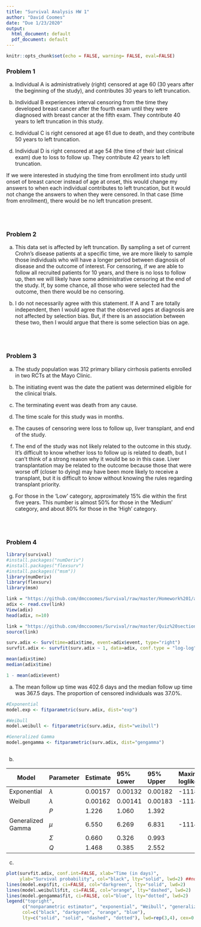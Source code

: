 ```yaml
---
title: "Survival Analysis HW 1"
author: "David Coomes"
date: "Due 1/23/2020"
output:
  html_document: default
  pdf_document: default
---
```


```r
knitr::opts_chunk$set(echo = FALSE, warning= FALSE, eval=FALSE)
```


### Problem 1

(a) Individual A is administratively (right) censored at age 60 (30 years after the beginning of the study), and contributes 30 years to left truncation.

(b) Individual B experiences interval censoring from the time they developed breast cancer after the fourth exam until they were diagnosed with breast cancer at the fifth exam. They contribute 40 years to left truncation in this study. 
 
(c) Individual C is right censored at age 61 due to death, and they contribute 50 years to left truncation.

(d) Individual D is right censored at age 54 (the time of their last clinical exam) due to loss to follow up. They contribute 42 years to left truncation. 

If we were interested in studying the time from enrollment into study until onset of breast cancer instead of age at onset, this would change my answers to when each individual contributes to left truncation, but it would not change the answers to when they were censored. In that case (time from enrollment), there would be no left truncation present. 


<br>
<br>


### Problem 2

(a) This data set is affected by left truncation. By sampling a set of current Crohn's disease patients at a specific time, we are more likely to sample those individuals who will have a longer period between diagnosis of disease and the outcome of interest. For censoring, if we are able to follow all recruited patients for 10 years, and there is no loss to follow up, then we will likely have some administrative censoring at the end of the study. If, by some chance, all those who were selected had the outcome, then there would be no censoring.


<!-- not sure this is correct -->
(b) I do not necessarily agree with this statement. If A and T are totally independent, then I would agree that the observed ages at diagnosis are not affected by selection bias. But, if there is an association between these two, then I would argue that there is some selection bias on age.



<br>
<br>

### Problem 3

(a) The study population was 312 primary biliary cirrhosis patients enrolled in two RCTs at the Mayo Clinic. 

(b) The initiating event was the date the patient was determined eligible for the clinical trials.

(c) The terminating event was death from any cause.

(d) The time scale for this study was in months.

(e) The causes of censoring were loss to follow up, liver transplant, and end of the study.

(f) The end of the study was not likely related to the outcome in this study. It's difficult to know whether loss to follow up is related to death, but I can't think of a strong reason why it would be so in this case. Liver transplantation may be related to the outcome because those that were worse off (closer to dying) may have been more likely to receive a transplant, but it is difficult to know without knowing the rules regarding transplant priority.

(g) For those in the 'Low' category, approximately 15% die within the first five years. This number is almost 50% for those in the 'Medium' category, and about 80% for those in the 'High' category.


<br>
<br>



### Problem 4 

```r

library(survival)
#install.packages("numDeriv")
#install.packages("flexsurv")
#install.packages(("msm"))
library(numDeriv)
library(flexsurv)
library(msm)

```


```r

link = "https://github.com/dmccoomes/Survival/raw/master/Homework%201/addicts.csv"
adix <- read.csv(link)
View(adix)
head(adix, n=10)

link = "https://github.com/dmccoomes/Survival/raw/master/Quiz%20section/fitparametric.R"
source(link)

```



```r

surv.adix <- Surv(time=adix$time, event=adix$event, type="right")
survfit.adix <- survfit(surv.adix ~ 1, data=adix, conf.type = "log-log")


```


```r

mean(adix$time)
median(adix$time)

1 - mean(adix$event)

```

(a) The mean follow up time was 402.6 days and the median follow up time was 367.5 days. The proportion of censored individuals was 37.0%.

```r

#Exponential
model.exp <- fitparametric(surv.adix, dist="exp")

#Weibull
model.weibull <- fitparametric(surv.adix, dist="weibull")

#Generalized Gamma
model.gengamma <- fitparametric(surv.adix, dist="gengamma")



```

(b) 


Model                    Parameter      Estimate       95% Lower      95% Upper    Maximum loglikelihood
-----                    -----------    -----------    ----------     ----------   -----------------------
Exponential              $\lambda$      0.00157        0.00132        0.00182      -1118.93
Weibull                  $\lambda$      0.00162        0.00141        0.00183      -1114.92
                         $P$            1.226          1.060          1.392         
Generalized Gamma        $\mu$          6.550          6.269          6.831        -1114.36
                         $\Sigma$       0.660          0.326          0.993        
                         $Q$            1.468          0.385          2.552     



(c) 

```r

plot(survfit.adix, conf.int=FALSE, xlab="Time (in days)",
     ylab="Survival probability", col="black", lty="solid", lwd=2) ##nonparametric
lines(model.exp$fit, ci=FALSE, col="darkgreen", lty="solid", lwd=2)
lines(model.weibull$fit, ci=FALSE, col="orange", lty="dashed", lwd=2)
lines(model.gengamma$fit, ci=FALSE, col="blue", lty="dotted", lwd=2)
legend("topright",
      c("nonparametric estimator", "exponential", "Weibull", "generalized gamma"),
      col=c("black", "darkgreen", "orange", "blue"),
      lty=c("solid", "solid", "dashed", "dotted"), lwd=rep(3,4), cex=0.9)

```
















